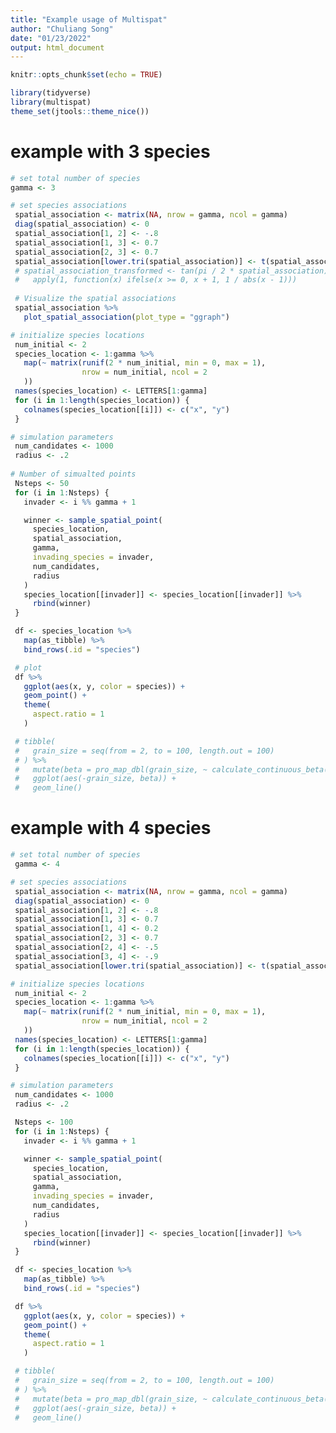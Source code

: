 ```yaml
---
title: "Example usage of Multispat"
author: "Chuliang Song"
date: "01/23/2022"
output: html_document
---
```


```r
knitr::opts_chunk$set(echo = TRUE)
```

```r
library(tidyverse)
library(multispat)
theme_set(jtools::theme_nice())
```


# example with 3 species
```r
# set total number of species
gamma <- 3

# set species associations
 spatial_association <- matrix(NA, nrow = gamma, ncol = gamma)
 diag(spatial_association) <- 0
 spatial_association[1, 2] <- -.8
 spatial_association[1, 3] <- 0.7
 spatial_association[2, 3] <- 0.7
 spatial_association[lower.tri(spatial_association)] <- t(spatial_association)[lower.tri(spatial_association)]
 # spatial_association_transformed <- tan(pi / 2 * spatial_association) %>%
 #   apply(1, function(x) ifelse(x >= 0, x + 1, 1 / abs(x - 1)))
 
 # Visualize the spatial associations
 spatial_association %>%
   plot_spatial_association(plot_type = "ggraph")

# initialize species locations
 num_initial <- 2
 species_location <- 1:gamma %>%
   map(~ matrix(runif(2 * num_initial, min = 0, max = 1),
                nrow = num_initial, ncol = 2
   ))
 names(species_location) <- LETTERS[1:gamma]
 for (i in 1:length(species_location)) {
   colnames(species_location[[i]]) <- c("x", "y")
 }

# simulation parameters
 num_candidates <- 1000
 radius <- .2
 
# Number of simualted points
 Nsteps <- 50
 for (i in 1:Nsteps) {
   invader <- i %% gamma + 1

   winner <- sample_spatial_point(
     species_location,
     spatial_association,
     gamma,
     invading_species = invader, 
     num_candidates, 
     radius
   )
   species_location[[invader]] <- species_location[[invader]] %>%
     rbind(winner)
 }

 df <- species_location %>%
   map(as_tibble) %>%
   bind_rows(.id = "species")

 # plot
 df %>%
   ggplot(aes(x, y, color = species)) +
   geom_point() +
   theme(
     aspect.ratio = 1
   )

 # tibble(
 #   grain_size = seq(from = 2, to = 100, length.out = 100)
 # ) %>%
 #   mutate(beta = pro_map_dbl(grain_size, ~ calculate_continuous_beta(df, ., weighted = T))) %>%
 #   ggplot(aes(-grain_size, beta)) +
 #   geom_line()
```

# example with 4 species

```r
# set total number of species
 gamma <- 4

# set species associations
 spatial_association <- matrix(NA, nrow = gamma, ncol = gamma)
 diag(spatial_association) <- 0
 spatial_association[1, 2] <- -.8
 spatial_association[1, 3] <- 0.7
 spatial_association[1, 4] <- 0.2
 spatial_association[2, 3] <- 0.7
 spatial_association[2, 4] <- -.5
 spatial_association[3, 4] <- -.9
 spatial_association[lower.tri(spatial_association)] <- t(spatial_association)[lower.tri(spatial_association)]

# initialize species locations
 num_initial <- 2
 species_location <- 1:gamma %>%
   map(~ matrix(runif(2 * num_initial, min = 0, max = 1),
                nrow = num_initial, ncol = 2
   ))
 names(species_location) <- LETTERS[1:gamma]
 for (i in 1:length(species_location)) {
   colnames(species_location[[i]]) <- c("x", "y")
 }

# simulation parameters
 num_candidates <- 1000
 radius <- .2

 Nsteps <- 100
 for (i in 1:Nsteps) {
   invader <- i %% gamma + 1

   winner <- sample_spatial_point(
     species_location,
     spatial_association,
     gamma,
     invading_species = invader, 
     num_candidates, 
     radius
   )
   species_location[[invader]] <- species_location[[invader]] %>%
     rbind(winner)
 }

 df <- species_location %>%
   map(as_tibble) %>%
   bind_rows(.id = "species")

 df %>%
   ggplot(aes(x, y, color = species)) +
   geom_point() +
   theme(
     aspect.ratio = 1
   )

 # tibble(
 #   grain_size = seq(from = 2, to = 100, length.out = 100)
 # ) %>%
 #   mutate(beta = pro_map_dbl(grain_size, ~ calculate_continuous_beta(df, ., weighted = T))) %>%
 #   ggplot(aes(-grain_size, beta)) +
 #   geom_line()
```




